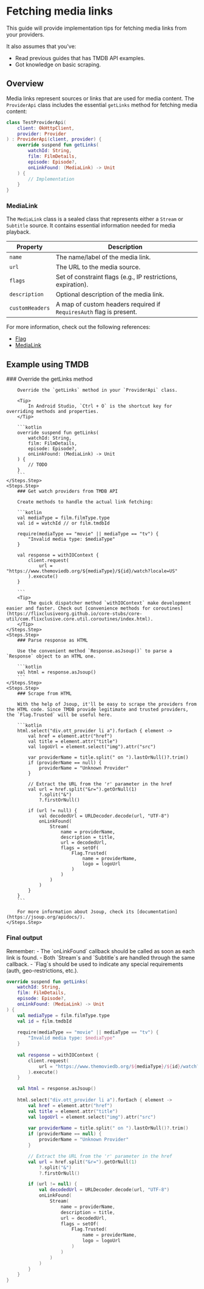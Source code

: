 # Fetching media links

This guide will provide implementation tips for fetching media links from your providers. 

It also assumes that you've:
- Read previous guides that has TMDB API examples.
- Got knowledge on basic scraping.

## Overview

Media links represent sources or links that are used for media content. The `ProviderApi` class includes the essential `getLinks` method for fetching media content:

```kotlin
class TestProviderApi(
    client: OkHttpClient,
    provider: Provider
) : ProviderApi(client, provider) {
    override suspend fun getLinks(
        watchId: String,
        film: FilmDetails,
        episode: Episode?,
        onLinkFound: (MediaLink) -> Unit
    ) {
        // Implementation
    }
}
```

### MediaLink

The `MediaLink` class is a sealed class that represents either a `Stream` or `Subtitle` source. It contains essential information needed for media playback.

| Property | Description |
|----------|-------------|
| `name` | The name/label of the media link. |
| `url` | The URL to the media source. |
| `flags` | Set of constraint flags (e.g., IP restrictions, expiration). |
| `description` | Optional description of the media link. |
| `customHeaders` | A map of custom headers required if `RequiresAuth` flag is present. |

For more information, check out the following references: 
- [Flag](https://flixclusiveorg.github.io/core-stubs/model-provider/com.flixclusive.model.provider.link/-flag/index.html)
- [MediaLink](https://flixclusiveorg.github.io/core-stubs/model-provider/com.flixclusive.model.provider.link/-media-link/index.html)

## Example using TMDB

<Steps>
    <Steps.Step>
        ### Override the getLinks method

        Override the `getLinks` method in your `ProviderApi` class.

        <Tip>
            In Android Studio, `Ctrl + O` is the shortcut key for overriding methods and properties.
        </Tip>

        ```kotlin
        override suspend fun getLinks(
            watchId: String,
            film: FilmDetails,
            episode: Episode?,
            onLinkFound: (MediaLink) -> Unit
        ) {
            // TODO
        }
        ```
    </Steps.Step>
    <Steps.Step>
        ### Get watch providers from TMDB API

        Create methods to handle the actual link fetching:

        ```kotlin
        val mediaType = film.filmType.type
        val id = watchId // or film.tmdbId

        require(mediaType == "movie" || mediaType == "tv") {
            "Invalid media type: $mediaType"
        }

        val response = withIOContext {
            client.request(
                url = "https://www.themoviedb.org/${mediaType}/${id}/watch?locale=US"
            ).execute()
        }

        ```
        <Tip>
            The quick dispatcher method `withIOContext` make development easier and faster. Check out [convenience methods for coroutines](https://flixclusiveorg.github.io/core-stubs/core-util/com.flixclusive.core.util.coroutines/index.html).
        </Tip>
    </Steps.Step>
    <Steps.Step>
        ### Parse response as HTML

        Use the convenient method `Response.asJsoup()` to parse a `Response` object to an HTML one.

        ```kotlin
        val html = response.asJsoup()
        ```
    </Steps.Step>
    <Steps.Step>
        ### Scrape from HTML

        With the help of Jsoup, it'll be easy to scrape the providers from the HTML code. Since TMDB provide legitimate and trusted providers, the `Flag.Trusted` will be useful here.

        ```kotlin
        html.select("div.ott_provider li a").forEach { element ->
            val href = element.attr("href")
            val title = element.attr("title")
            val logoUrl = element.select("img").attr("src")

            var providerName = title.split(" on ").lastOrNull()?.trim()
            if (providerName == null) {
                providerName = "Unknown Provider"
            }

            // Extract the URL from the 'r' parameter in the href
            val url = href.split("&r=").getOrNull(1)
                ?.split("&")
                ?.firstOrNull()

            if (url != null) {
                val decodedUrl = URLDecoder.decode(url, "UTF-8")
                onLinkFound(
                    Stream(
                        name = providerName,
                        description = title,
                        url = decodedUrl,
                        flags = setOf(
                            Flag.Trusted(
                                name = providerName,
                                logo = logoUrl
                            )
                        )
                    )
                )
            }
        }
        ```

        For more information about Jsoup, check its [documentation](https://jsoup.org/apidocs/).
    </Steps.Step>
</Steps>

### Final output

<Important>
    Remember:
    - The `onLinkFound` callback should be called as soon as each link is found.
    - Both `Stream`s and `Subtitle`s are handled through the same callback.
    - `Flag`s should be used to indicate any special requirements (auth, geo-restrictions, etc.).
</Important>

```kotlin
override suspend fun getLinks(
    watchId: String,
    film: FilmDetails,
    episode: Episode?,
    onLinkFound: (MediaLink) -> Unit
) {
    val mediaType = film.filmType.type
    val id = film.tmdbId
    
    require(mediaType == "movie" || mediaType == "tv") {
        "Invalid media type: $mediaType"
    }
    
    val response = withIOContext {
        client.request(
            url = "https://www.themoviedb.org/${mediaType}/${id}/watch?locale=US"
        ).execute()
    }

    val html = response.asJsoup()
    
    html.select("div.ott_provider li a").forEach { element ->
        val href = element.attr("href")
        val title = element.attr("title")
        val logoUrl = element.select("img").attr("src")
    
        var providerName = title.split(" on ").lastOrNull()?.trim()
        if (providerName == null) {
            providerName = "Unknown Provider"
        }

        // Extract the URL from the 'r' parameter in the href
        val url = href.split("&r=").getOrNull(1)
            ?.split("&")
            ?.firstOrNull()

        if (url != null) {
            val decodedUrl = URLDecoder.decode(url, "UTF-8")
            onLinkFound(
                Stream(
                    name = providerName,
                    description = title,
                    url = decodedUrl,
                    flags = setOf(
                        Flag.Trusted(
                            name = providerName,
                            logo = logoUrl
                        )
                    )
                )
            )
        }
    }
}
```
